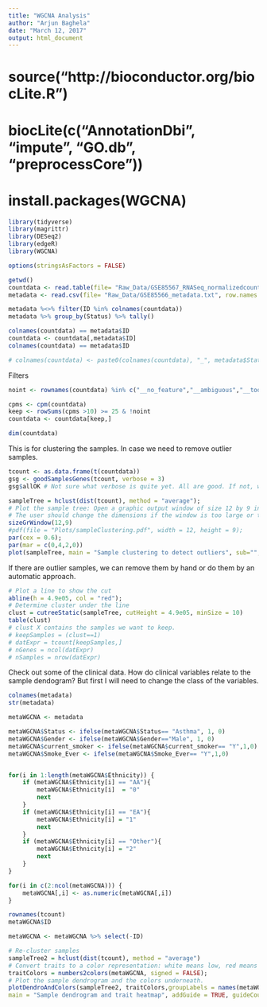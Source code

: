 ```yaml
---
title: "WGCNA Analysis"
author: "Arjun Baghela"
date: "March 12, 2017"
output: html_document
---
```

# source("http://bioconductor.org/biocLite.R") 
# biocLite(c("AnnotationDbi", "impute", "GO.db", "preprocessCore"))
# install.packages(WGCNA)

```r
library(tidyverse)
library(magrittr)
library(DESeq2)
library(edgeR)
library(WGCNA)

options(stringsAsFactors = FALSE)

```

```r
getwd()
countdata <- read.table(file= "Raw_Data/GSE85567_RNASeq_normalizedcounts.txt", check.names = FALSE)
metadata <- read.csv(file= "Raw_Data/GSE85566_metadata.txt", row.names = 1)

metadata %<>% filter(ID %in% colnames(countdata))
metadata %>% group_by(Status) %>% tally()

colnames(countdata) == metadata$ID
countdata <- countdata[,metadata$ID]
colnames(countdata) == metadata$ID

# colnames(countdata) <- paste0(colnames(countdata), "_", metadata$Status)

```

Filters 
```r
noint <- rownames(countdata) %in% c("__no_feature","__ambiguous","__too_low_aQual", "__not_aligned","__alignment_not_unique")

cpms <- cpm(countdata)
keep <- rowSums(cpms >10) >= 25 & !noint
countdata <- countdata[keep,]

dim(countdata)
```


This is for clustering the samples. In case we need to remove outlier samples. 
```r
tcount <- as.data.frame(t(countdata))
gsg <- goodSamplesGenes(tcount, verbose = 3)
gsg$allOK # Not sure what verbose is quite yet. All are good. If not, will be False and we would have to filter them. Refer to WGCNA manual. 

sampleTree = hclust(dist(tcount), method = "average");
# Plot the sample tree: Open a graphic output window of size 12 by 9 inches
# The user should change the dimensions if the window is too large or too small.
sizeGrWindow(12,9)
#pdf(file = "Plots/sampleClustering.pdf", width = 12, height = 9);
par(cex = 0.6);
par(mar = c(0,4,2,0))
plot(sampleTree, main = "Sample clustering to detect outliers", sub="", xlab="", cex.lab = 1.5,cex.axis = 1.5, cex.main = 2)
```

If there are outlier samples, we can remove them by hand or do them by an automatic approach. 
```r
# Plot a line to show the cut
abline(h = 4.9e05, col = "red");
# Determine cluster under the line
clust = cutreeStatic(sampleTree, cutHeight = 4.9e05, minSize = 10)
table(clust)
# clust X contains the samples we want to keep.
# keepSamples = (clust==1)
# datExpr = tcount[keepSamples,]
# nGenes = ncol(datExpr)
# nSamples = nrow(datExpr)
```

Check out some of the clinical data. How do clinical variables relate to the sample dendogram? But first I will need to change the class of the variables. 
```r
colnames(metadata)
str(metadata)

metaWGCNA <- metadata

metaWGCNA$Status <- ifelse(metaWGCNA$Status== "Asthma", 1, 0)
metaWGCNA$Gender <- ifelse(metaWGCNA$Gender=="Male", 1, 0)
metaWGCNA$current_smoker <- ifelse(metaWGCNA$current_smoker== "Y",1,0)
metaWGCNA$Smoke_Ever <- ifelse(metaWGCNA$Smoke_Ever== "Y",1,0)


for(i in 1:length(metaWGCNA$Ethnicity)) {
	if (metaWGCNA$Ethnicity[i] == "AA"){
		metaWGCNA$Ethnicity[i]  = "0"
		next
	}
	if (metaWGCNA$Ethnicity[i] == "EA"){
		metaWGCNA$Ethnicity[i] = "1"
		next
	}
	if (metaWGCNA$Ethnicity[i] == "Other"){
		metaWGCNA$Ethnicity[i] = "2"
		next
	}
}

for(i in c(2:ncol(metaWGCNA))) {
    metaWGCNA[,i] <- as.numeric(metaWGCNA[,i])
}

rownames(tcount)
metaWGCNA$ID

metaWGCNA <- metaWGCNA %>% select(-ID)
```


```r
# Re-cluster samples
sampleTree2 = hclust(dist(tcount), method = "average")
# Convert traits to a color representation: white means low, red means high, grey means missing entry
traitColors = numbers2colors(metaWGCNA, signed = FALSE);
# Plot the sample dendrogram and the colors underneath.
plotDendroAndColors(sampleTree2, traitColors,groupLabels = names(metaWGCNA),
main = "Sample dendrogram and trait heatmap", addGuide = TRUE, guideCount= 85, autoColorHeight = FALSE)
```


